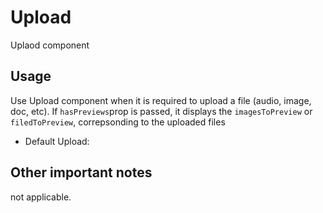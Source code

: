 
<Meta title='Design System|Upload' component={Upload} />

# Upload

Uplaod component

## Usage

Use Upload component when it is required to upload a file (audio, image, doc, etc). If `hasPreviews`prop is passed, it displays the
`imagesToPreview` or `filedToPreview`, correpsonding to the uploaded files

- Default Upload:
  <Story name='Default'>
    <Upload label='Upload' />
  </Story>

## Other important notes

not applicable.

